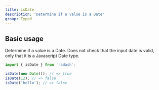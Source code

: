 ```yaml
---
title: isDate
description: 'Determine if a value is a Date'
group: Typed
---
```


## Basic usage

Determine if a value is a Date. Does not check that the input date is valid, only that it is a Javascript Date type.

```ts
import { isDate } from 'radash';

isDate(new Date()); // => true
isDate(12); // => false
isDate('hello'); // => false
```
